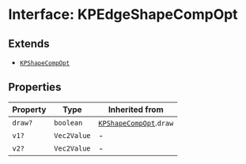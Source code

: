 # Interface: KPEdgeShapeCompOpt

## Extends

- [`KPShapeCompOpt`](/api/interfaces/KPShapeCompOpt)

## Properties

| Property | Type | Inherited from |
| ------ | ------ | ------ |
| `draw?` | `boolean` | [`KPShapeCompOpt`](/api/interfaces/KPShapeCompOpt).`draw` |
| `v1?` | `Vec2Value` | - |
| `v2?` | `Vec2Value` | - |
